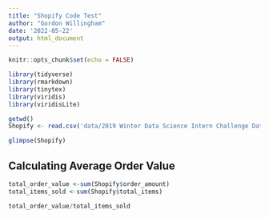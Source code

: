 ```yaml
---
title: "Shopify Code Test"
author: "Gordon Willingham"
date: '2022-05-22'
output: html_document
---
```


```r
knitr::opts_chunk$set(echo = FALSE)

```

```r
library(tidyverse)
library(rmarkdown)
library(tinytex)
library(viridis)
library(viridisLite)

```

```r
getwd()
Shopify <- read.csv('data/2019 Winter Data Science Intern Challenge Data Set - Sheet1.csv', header=TRUE, stringsAsFactors = FALSE)

glimpse(Shopify)

```

## Calculating Average Order Value


```r

total_order_value <-sum(Shopify$order_amount)
total_items_sold <-sum(Shopify$total_items)

total_order_value/total_items_sold



```


